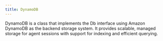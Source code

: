 ```yaml
---
title: DynamoDB
---
```


DynamoDB is a class that implements the Db interface using Amazon DynamoDB as the backend storage system. It provides scalable, managed storage for agent sessions with support for indexing and efficient querying.

<Snippet file="db-dynamodb-params.mdx" />
<Snippet file="db-new-bulk-methods.mdx" />
